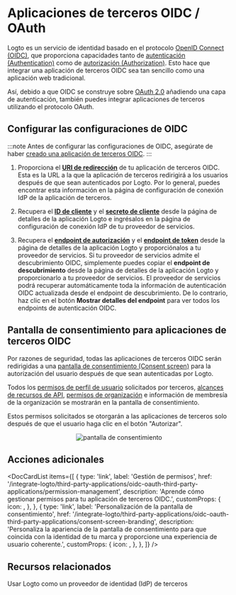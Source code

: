 

# Aplicaciones de terceros OIDC / OAuth

Logto es un servicio de identidad basado en el protocolo [OpenID Connect (OIDC)](https://auth.wiki/openid-connect), que proporciona capacidades tanto de [autenticación (Authentication)](https://auth.wiki/authentication) como de [autorización (Authorization)](https://auth.wiki/authorization). Esto hace que integrar una aplicación de terceros OIDC sea tan sencillo como una aplicación web tradicional.

Así, debido a que OIDC se construye sobre [OAuth 2.0](https://auth.wiki/oauth-2.0) añadiendo una capa de autenticación, también puedes integrar aplicaciones de terceros utilizando el protocolo OAuth.

## Configurar las configuraciones de OIDC

:::note
Antes de configurar las configuraciones de OIDC, asegúrate de haber [creado una aplicación de terceros OIDC](/quick-starts/third-party-oidc).
:::

1. Proporciona el [**URI de redirección**](/integrate-logto/application-data-structure#redirect-uris) de tu aplicación de terceros OIDC. Esta es la URL a la que la aplicación de terceros redirigirá a los usuarios después de que sean autenticados por Logto.
   Por lo general, puedes encontrar esta información en la página de configuración de conexión IdP de la aplicación de terceros.

2. Recupera el [**ID de cliente**](/integrate-logto/application-data-structure#application-id) y el [**secreto de cliente**](/integrate-logto/application-data-structure#application-secret) desde la página de detalles de la aplicación Logto e ingrésalos en la página de configuración de conexión IdP de tu proveedor de servicios.

3. Recupera el [**endpoint de autorización**](/integrate-logto/application-data-structure#authorization-endpoint) y el [**endpoint de token**](/integrate-logto/application-data-structure#token-endpoint) desde la página de detalles de la aplicación Logto y proporciónalos a tu proveedor de servicios.
   Si tu proveedor de servicios admite el descubrimiento OIDC, simplemente puedes copiar el **endpoint de descubrimiento** desde la página de detalles de la aplicación Logto y proporcionarlo a tu proveedor de servicios. El proveedor de servicios podrá recuperar automáticamente toda la información de autenticación OIDC actualizada desde el endpoint de descubrimiento.
   De lo contrario, haz clic en el botón **Mostrar detalles del endpoint** para ver todos los endpoints de autenticación OIDC.

## Pantalla de consentimiento para aplicaciones de terceros OIDC

Por razones de seguridad, todas las aplicaciones de terceros OIDC serán redirigidas a una [pantalla de consentimiento (Consent screen)](/end-user-flows/consent-screen) para la autorización del usuario después de que sean autenticadas por Logto.

Todos los [permisos de perfil de usuario](/integrate-logto/third-party-applications/oidc-oauth-third-party-applications/permission-management#user-permissions-user-profile-scopes) solicitados por terceros, [alcances de recursos de API](/integrate-logto/third-party-applications/oidc-oauth-third-party-applications/permission-management#api-resource-permissions-api-resource-scopes), [permisos de organización](/integrate-logto/third-party-applications/oidc-oauth-third-party-applications/permission-management#organization-permissions-organization-scopes) e información de membresía de la organización se mostrarán en la pantalla de consentimiento.

Estos permisos solicitados se otorgarán a las aplicaciones de terceros solo después de que el usuario haga clic en el botón "Autorizar".

<center>
  <img src={ConsentScreen} alt="pantalla de consentimiento" width={500} />
</center>

## Acciones adicionales

<DocCardList
  items={[
    {
      type: 'link',
      label: 'Gestión de permisos',
      href: '/integrate-logto/third-party-applications/oidc-oauth-third-party-applications/permission-management',
      description: 'Aprende cómo gestionar permisos para tu aplicación de terceros OIDC.',
      customProps: {
        icon: <AuthorizationIcon width={20} height={20} />,
      },
    },
    {
      type: 'link',
      label: 'Personalización de la pantalla de consentimiento',
      href: '/integrate-logto/third-party-applications/oidc-oauth-third-party-applications/consent-screen-branding',
      description:
        'Personaliza la apariencia de la pantalla de consentimiento para que coincida con la identidad de tu marca y proporcione una experiencia de usuario coherente.',
      customProps: {
        icon: <CustomizationIcon width={20} height={20} />,
      },
    },
  ]}
/>

## Recursos relacionados

<Url href="https://blog.logto.io/logto-as-idp">
  Usar Logto como un proveedor de identidad (IdP) de terceros
</Url>
